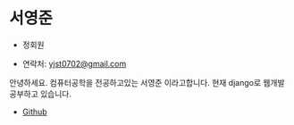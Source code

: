# 서영준

- 정회원

- 연락처: [yjst0702@gmail.com](mailto:yjst0702@gmail.com)

안녕하세요. 컴퓨터공학을 전공하고있는 서영준 이라고합니다.
현재 django로 웹개발 공부하고 있습니다.

- [Github](https://github.com/yjst0702)
